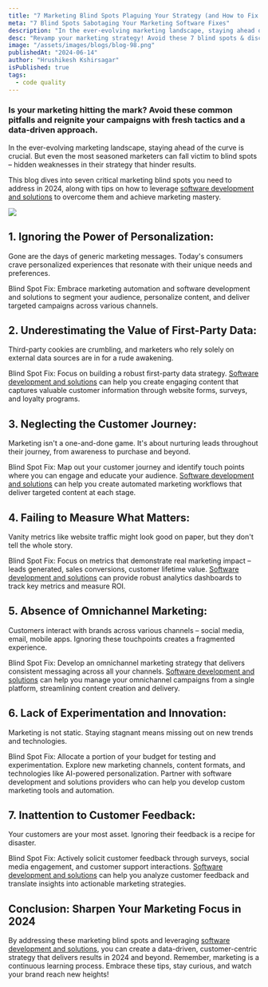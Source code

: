 ```yaml
---
title: "7 Marketing Blind Spots Plaguing Your Strategy (and How to Fix Them in 2024)"
meta: "7 Blind Spots Sabotaging Your Marketing Software Fixes"
description: "In the ever-evolving marketing landscape, staying ahead of the curve is crucial. But even the most seasoned marketers can fall victim to blind spots – hidden weaknesses in their strategy that hinder results."
desc: "Revamp your marketing strategy! Avoid these 7 blind spots & discover how software development solutions can help personalize campaigns, & optimize results."
image: "/assets/images/blogs/blog-98.png"
publishedAt: "2024-06-14"
author: "Hrushikesh Kshirsagar"
isPublished: true
tags:
  - code quality
---
```


### Is your marketing hitting the mark? Avoid these common pitfalls and reignite your campaigns with fresh tactics and a data-driven approach.

In the ever-evolving marketing landscape, staying ahead of the curve is crucial. But even the most seasoned marketers can fall victim to blind spots – hidden weaknesses in their strategy that hinder results.

This blog dives into seven critical marketing blind spots you need to address in 2024, along with tips on how to leverage [software development and solutions](https://cloudprism.in/software-development) to overcome them and achieve marketing mastery.

<Image src="/assets/images/blogs/blog-99.png" />

## 1. Ignoring the Power of Personalization:

Gone are the days of generic marketing messages. Today's consumers crave personalized experiences that resonate with their unique needs and preferences.

Blind Spot Fix: Embrace marketing automation and software development and solutions to segment your audience, personalize content, and deliver targeted campaigns across various channels.

## 2. Underestimating the Value of First-Party Data:

Third-party cookies are crumbling, and marketers who rely solely on external data sources are in for a rude awakening.

Blind Spot Fix: Focus on building a robust first-party data strategy. [Software development and solutions](https://cloudprism.in/software-development) can help you create engaging content that captures valuable customer information through website forms, surveys, and loyalty programs.

## 3. Neglecting the Customer Journey:

Marketing isn't a one-and-done game. It's about nurturing leads throughout their journey, from awareness to purchase and beyond.

Blind Spot Fix: Map out your customer journey and identify touch points where you can engage and educate your audience. [Software development and solutions](https://cloudprism.in/software-development) can help you create automated marketing workflows that deliver targeted content at each stage.

## 4. Failing to Measure What Matters:

Vanity metrics like website traffic might look good on paper, but they don't tell the whole story.

Blind Spot Fix: Focus on metrics that demonstrate real marketing impact – leads generated, sales conversions, customer lifetime value. [Software development and solutions](https://cloudprism.in/software-development) can provide robust analytics dashboards to track key metrics and measure ROI.

## 5. Absence of Omnichannel Marketing:

Customers interact with brands across various channels – social media, email, mobile apps. Ignoring these touchpoints creates a fragmented experience.

Blind Spot Fix: Develop an omnichannel marketing strategy that delivers consistent messaging across all your channels. [Software development and solutions](https://cloudprism.in/software-development) can help you manage your omnichannel campaigns from a single platform, streamlining content creation and delivery.

## 6. Lack of Experimentation and Innovation:

Marketing is not static. Staying stagnant means missing out on new trends and technologies.

Blind Spot Fix: Allocate a portion of your budget for testing and experimentation. Explore new marketing channels, content formats, and technologies like AI-powered personalization. Partner with software development and solutions providers who can help you develop custom marketing tools and automation.

## 7. Inattention to Customer Feedback:

Your customers are your most asset. Ignoring their feedback is a recipe for disaster.

Blind Spot Fix: Actively solicit customer feedback through surveys, social media engagement, and customer support interactions. [Software development and solutions](https://cloudprism.in/software-development) can help you analyze customer feedback and translate insights into actionable marketing strategies.

## Conclusion: Sharpen Your Marketing Focus in 2024

By addressing these marketing blind spots and leveraging [software development and solutions](https://cloudprism.in/software-development), you can create a data-driven, customer-centric strategy that delivers results in 2024 and beyond. Remember, marketing is a continuous learning process. Embrace these tips, stay curious, and watch your brand reach new heights!
